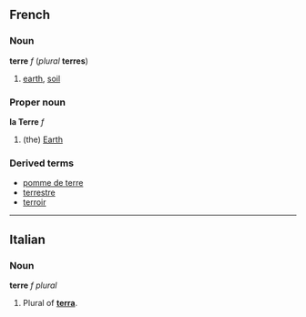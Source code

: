 ==French==
===Noun===
'''terre''' ''f'' (''plural'' '''terres''')

#[[earth]], [[soil]]

===Proper noun===
'''la Terre''' ''f''

#(the) [[Earth]]

===Derived terms===
*[[pomme de terre]]
*[[terrestre]]
*[[terroir]]

----
==Italian==
===Noun===
'''terre''' ''f plural''

#Plural of '''[[terra]]'''.